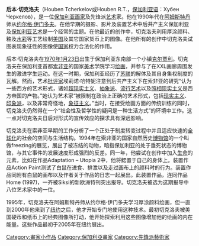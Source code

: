 {{expand|time=2009-08-02T04:14:59+00:00}}

{{Infobox Artist
| bgcolour      = #6495ED
| image         = 
| imagesize     =
| caption       =
| birthname     = 后本·切克洛夫
| birthdate     = {{Birth date and age|1970|01|23}}
| location      = [[Kardzhali|Kardzhali]], Bulgaria
| nationality   = [[保加利亚|保加利亚]]
| field         = [[绘画|绘画]]
| training      =
| movement      = 后现代主义
| works         =
| patrons       =
| influenced by =
| influenced    =
| awards        =
}}

'''后本·切克洛夫'''（Houben Tcherkelov或Houben R.T.，[[保加利亚语|保加利亚语]]：Хубен Черкелов），是一位[[保加利亚画家|保加利亚画家]]及先锋派[[艺术|艺术]]家。他在1990年代在[[阿姆斯特丹|阿姆斯特丹]]师从[[约尔格·伊门多夫|约尔格·伊门多夫]]。在他早期的摄影、影片及装置艺术中后共产主义保加利亚及[[保加利亚艺术|保加利亚艺术]]是一个经常的主题。在他最近的创作中，切克洛夫利用厚涂颜料、釉及[[水彩|水彩]]等工艺绘制[[美国|美国]]及其它国家货币上的图像。在他所有的创作中切克洛夫试图表现象征性的图像使[[国家|国家]]权力合法化的作用。

后本·切克洛夫在[[1970年1月23日|1970年1月23日]]出生于保加利亚东南部一个小镇[[克尔贾利|克尔贾利]]。切克洛夫在保加利亚首都[[索非亚|索非亚]]的国家[[美术|美术]]学院学习[[绘画|绘画]]，并参与了在XXL画廊周围发生的激进学生运动。在这一时期，保加利亚经历了[[苏联|苏联]]的解体及其自身集权制度的瓦解。然而，艺术[[批评家|批评家]]埃莉诺·哈特妮注意到后共产主义下在索非亚的研究“认为一些西方的艺术形式，诸如[[超现实主义|超现实主义]]、[[抽象派|抽象派]]、[[流行艺术|流行艺术]]以及[[照相现实主义|照相现实主义]]是西方帝国的产物。”她认为艺术家“被限制在政治上正确的艺术形式，包括[[现实主义|现实主义]]、[[印象派|印象派]]，以及非常奇怪地，[[象征主义|象征主义]]。”当时，在接受绘画方面的传统训练的同时，切克洛夫仍然得在一个“社会性及哲学性的疑问是一种生活方式”的环境中工作。这一点对切克洛夫日后对形式的宣传效应的探求具有深远影响。

切克洛夫在索非亚早期的工作分析了一个正处于制度转变过程中并且适应快速的[[全球化|全球化]]的社会的空间与生活结构。1994年在索非亚的国家自然历史[[博物馆|博物馆]]的一个叫做freezing的展览，展出了被冻结的动物，暗指保加利亚的处于垂死状态的博物馆，与其它事件的发展速度形成强烈的反差。同一年，他尝试在创作中加入[[生命|生命]]的元素，比如在作品Adaptation – Utopia 2中，他将鳃置于自己的身体上。装置作品Action Paint测试了白鼠在进食、排泄以及走过画布上的颜料时的行为。装置作品同附有白鼠的画布以及作者关于作品的日志一起展出。此装置作品，连同作品Home (1997)，一齐被Siksi的新欧洲特刊突出报导。切克洛夫被选为这期报导中八位艺术家中的一位。

1995年，切克洛夫在阿姆斯特丹师从约尔格·伊门多夫学习厚涂颜料绘画，但一直到2000年他来到了[[纽约|纽约]]之后，他才开始专门地使用这种技术。最初切克洛夫被美国硬币和纸币上的经典图像所打动，他开始探索利用这些图像增加他的绘画的内在能量。这些作品最初于2005年在纽约展出。





[[Category:畫家小作品|Category:畫家小作品]]
[[Category:保加利亞畫家|Category:保加利亞畫家]]
[[Category:先鋒派藝術家|Category:先鋒派藝術家]]